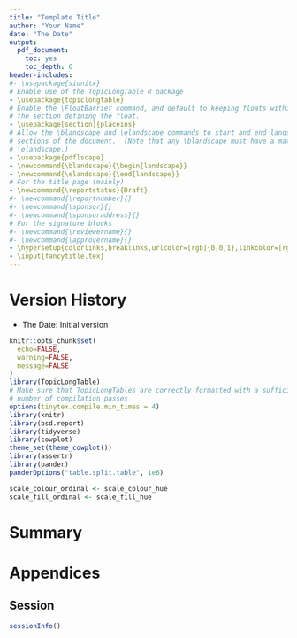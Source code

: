 ```yaml
---
title: "Template Title"
author: "Your Name"
date: "The Date"
output:
  pdf_document:
    toc: yes
    toc_depth: 6
header-includes:
#- \usepackage{siunitx}
# Enable use of the TopicLongTable R package
- \usepackage{topiclongtable}
# Enable the \FloatBarrier command, and default to keeping floats within
# the section defining the float.
- \usepackage[section]{placeins}
# Allow the \blandscape and \elandscape commands to start and end landsape
# sections of the document.  (Note that any \blandscape must have a matching
# \elandscape.)
- \usepackage{pdflscape}
- \newcommand{\blandscape}{\begin{landscape}}
- \newcommand{\elandscape}{\end{landscape}}
# For the title page (mainly)
- \newcommand{\reportstatus}{Draft}
#- \newcommand{\reportnumber}{}
#- \newcommand{\sponsor}{}
#- \newcommand{\sponsoraddress}{}
# For the signature blocks
#- \newcommand{\reviewername}{}
#- \newcommand{\approvername}{}
- \hypersetup{colorlinks,breaklinks,urlcolor=[rgb]{0,0,1},linkcolor=[rgb]{0,0,1}}
- \input{fancytitle.tex}
---
```


\listoffigures
\listoftables

# Version History

* The Date: Initial version

```r
knitr::opts_chunk$set(
  echo=FALSE,
  warning=FALSE,
  message=FALSE
)
library(TopicLongTable)
# Make sure that TopicLongTables are correctly formatted with a sufficient
# number of compilation passes
options(tinytex.compile.min_times = 4)
library(knitr)
library(bsd.report)
library(tidyverse)
library(cowplot)
theme_set(theme_cowplot())
library(assertr)
library(pander)
panderOptions("table.split.table", 1e6)

scale_colour_ordinal <- scale_colour_hue
scale_fill_ordinal <- scale_fill_hue
```

# Summary

# Appendices

## Session

```r
sessionInfo()
```
